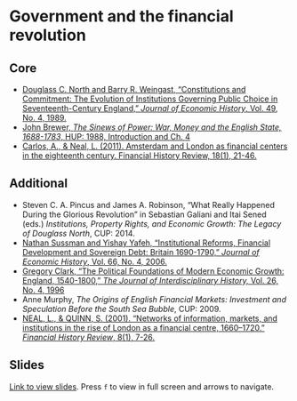 # Government and the financial revolution

## Core

+ [Douglass C. North and Barry R. Weingast, "Constitutions and Commitment: The Evolution of Institutions Governing Public Choice in Seventeenth-Century England," *Journal of Economic History*, Vol. 49, No. 4, 1989.](https://www.jstor.org/stable/2122739){target="_blank"}
+ [John Brewer, *The Sinews of Power: War, Money and the English State, 1688-1783*, HUP: 1988, Introduction and Ch. 4](https://ebookcentral.proquest.com/lib/kcl/reader.action?docID=179738&ppg=11){target="_blank"}
+ [Carlos, A., & Neal, L. (2011). Amsterdam and London as financial centers in the eighteenth century. Financial History Review, 18(1), 21-46.](https://doi.org/10.1017/S0968565010000338){target="_blank"}

## Additional

+ Steven C. A. Pincus and James A. Robinson, "What Really Happened During the Glorious Revolution" in Sebastian Galiani and Itai Sened (eds.) *Institutions, Property Rights, and Economic Growth: The Legacy of Douglass North*, CUP: 2014.
+ [Nathan Sussman and Yishay Yafeh, "Institutional Reforms, Financial Development and Sovereign Debt: Britain 1690-1790," *Journal of Economic History*, Vol. 66, No. 4, 2006.](https://www.jstor.org/stable/4501108){target="_blank"}
+ [Gregory Clark, "The Political Foundations of Modern Economic Growth: England, 1540-1800," *The Journal of Interdisciplinary History,* Vol. 26, No. 4, 1996](https://www.jstor.org/stable/pdf/205042.pdf){target="_blank"}
+ Anne Murphy, *The Origins of English Financial Markets: Investment and Speculation Before the South Sea Bubble*, CUP: 2009.
+ [NEAL, L., & QUINN, S. (2001). "Networks of information, markets, and institutions in the rise of London as a financial centre, 1660–1720." *Financial History Review*, 8(1), 7-26.](https://doi.org/10.1017/S0968565001000130){target="_blank"}

## Slides

[Link to view slides](https://gabrielfgm.github.io/beh-slides/04_gov_finance#1). Press `f` to view in full screen and arrows to navigate.

